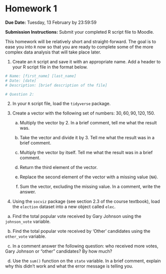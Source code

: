 # Homework 1 {.unnumbered}

**Due Date:** Tuesday, 13 February by 23:59:59

**Submission Instructions:** Submit your completed R script file to Moodle.

This homework will be relatively short and straight-forward. The goal is to ease you into `R` now so that you are ready to complete some of the more complex data analysis that will take place later.

1.  Create an `R` script and save it with an appropriate name. Add a header to your R script file in the format below.  

```r
# Name: [first_name] [last_name]
# Date: [date]
# Description: [brief description of the file] 

# Question 2:
```

2.  In your `R` script file, load the `tidyverse` package.

3.  Create a vector with the following set of numbers: ${30, 60, 90, 120, 150}$.

    a.    Multiply the vector by 2. In a brief comment, tell me what the result was.

    b.    Take the vector and divide it by 3. Tell me what the result was in a brief comment.

    c.    Multiply the vector by itself.  Tell me what the result was in a brief comment.
    
    d.    Return the third element of the vector.
    
    e.    Replace the second element of the vector with a missing value (`NA`).
    
    f.    Sum the vector, excluding the missing value.  In a comment, write the answer.
    
4.    Using the `socviz` package (see section 2.3 of the course textbook), load the `election` dataset into a new object called `elec`.

\    a.    Find the total popular vote received by Gary Johnson using the `johnson_vote` variable.
    
\    b.    Find the total popular vote received by 'Other' candidates using the `other_vote` variable.
    
\    c.   In a comment answer the following question: who received more votes, Gary Johnson or "other" candidates?  By how much?

\    d.   Use the `sum()` function on the `state` variable.  In a brief comment, explain why this didn't work and what the error message is telling you.
